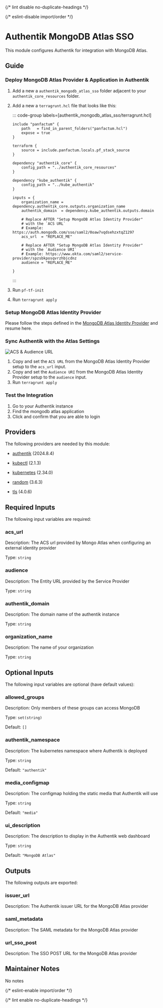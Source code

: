 
{/* lint disable no-duplicate-headings */}

{/* eslint-disable import/order */}

<ModuleHeader name="authentik_mongodb_atlas_sso" sourceHref="https://github.com/Panfactum/stack/tree/__PANFACTUM_VERSION_EDGE__/packages/infrastructure/authentik_mongodb_atlas_sso" status="beta" type="direct" />

# Authentik MongoDB Atlas SSO

This module configures Authentik for integration with MongoDB Atlas.

## Guide

### Deploy MongoDB Atlas Provider & Application in Authentik

1. Add a new a `authentik_mongodb_atlas_sso` folder adjacent to your `authentik_core_resources` folder.

2. Add a new a `terragrunt.hcl` file that looks like this:

   ::: code-group labels=\[authentik\_mongodb\_atlas\_sso/terragrunt.hcl]

   ```hcl collapse={1-9} "REPLACE_ME"
   include "panfactum" {
       path   = find_in_parent_folders("panfactum.hcl")
       expose = true
   }

   terraform {
       source = include.panfactum.locals.pf_stack_source
   }

   dependency "authentik_core" {
       config_path = "../authentik_core_resources"
   }

   dependency "kube_authentik" {
       config_path = "../kube_authentik"
   }

   inputs = {
       organization_name = dependency.authentik_core.outputs.organization_name
       authentik_domain  = dependency.kube_authentik.outputs.domain
       
       # Replace AFTER "Setup MongoDB Atlas Identity Provider"
       # with the `ACS URL`
       # Example: https://auth.mongodb.com/sso/saml2/0oaw7vqdsehzxtqZ1297
       acs_url  = "REPLACE_ME"

       # Replace AFTER "Setup MongoDB Atlas Identity Provider"
       # with the `Audience URI`
       # Example: https://www.okta.com/saml2/service-provider/spzsbkposqvrzhbjcdnz
       audience = "REPLACE_ME"

   }
   ```

   :::

3. Run `pf-tf-init`

4. Run `terragrunt apply`

### Setup MongoDB Atlas Identity Provider

Please follow the steps defined in the [MongoDB Atlas Identity Provider](/edge/reference/infrastructure-modules/direct/authentik/mongodb_atlas_identity_provider) and resume here.

### Sync Authentik with the Atlas Settings

![ACS & Audience URL](doc_images/mongodb-atlas-identity-providers-acs-url.png)

1. Copy and set the `ACS URL` from the MongoDB Atlas Identity Provider setup to the `acs_url` input.
2. Copy and set the `Audience URI` from the MongoDB Atlas Identity Provider setup to the `audience` input.
3. Run `terragrunt apply`

### Test the Integration

1. Go to your Authentik instance
2. Find the mongodb atlas application
3. Click and confirm that you are able to login

## Providers

The following providers are needed by this module:

* [authentik](https://registry.terraform.io/providers/goauthentik/authentik/2024.8.4/docs) (2024.8.4)

* [kubectl](https://registry.terraform.io/providers/alekc/kubectl/2.1.3/docs) (2.1.3)

* [kubernetes](https://registry.terraform.io/providers/hashicorp/kubernetes/2.34.0/docs) (2.34.0)

* [random](https://registry.terraform.io/providers/hashicorp/random/3.6.3/docs) (3.6.3)

* [tls](https://registry.terraform.io/providers/hashicorp/tls/4.0.6/docs) (4.0.6)

## Required Inputs

The following input variables are required:

### acs\_url

Description: The ACS url provided by Mongo Atlas when configuring an external identity provider

Type: `string`

### audience

Description: The Entity URL provided by the Service Provider

Type: `string`

### authentik\_domain

Description: The domain name of the authentik instance

Type: `string`

### organization\_name

Description: The name of your organization

Type: `string`

## Optional Inputs

The following input variables are optional (have default values):

### allowed\_groups

Description: Only members of these groups can access MongoDB

Type: `set(string)`

Default: `[]`

### authentik\_namespace

Description: The kubernetes namespace where Authentik is deployed

Type: `string`

Default: `"authentik"`

### media\_configmap

Description: The configmap holding the static media that Authentik will use

Type: `string`

Default: `"media"`

### ui\_description

Description: The description to display in the Authentik web dashboard

Type: `string`

Default: `"MongoDB Atlas"`

## Outputs

The following outputs are exported:

### issuer\_url

Description: The Authentik issuer URL for the MongoDB Atlas provider

### saml\_metadata

Description: The SAML metadata for the MongoDB Atlas provider

### url\_sso\_post

Description: The SSO POST URL for the MongoDB Atlas provider

## Maintainer Notes

No notes

{/* eslint-enable import/order */}

{/* lint enable no-duplicate-headings */}
